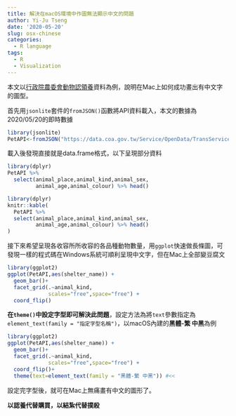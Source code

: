 ```yaml
---
title: 解決在macOS環境中作圖無法顯示中文的問題
author: Yi-Ju Tseng
date: '2020-05-20'
slug: osx-chinese
categories:
  - R language
tags:
  - R
  - Visualization
---
```


本文以[行政院農委會動物認領養](https://data.coa.gov.tw/Query/ServiceTransDetail.aspx?id=QcbUEzN6E6DL)資料為例，說明在Mac上如何成功畫出有中文字的圖型。

首先用`jsonlite`套件的`fromJSON()`函數將API資料載入，本文的數據為2020/05/20的即時數據
```r
library(jsonlite)
PetAPI<-fromJSON("https://data.coa.gov.tw/Service/OpenData/TransService.aspx?UnitId=QcbUEzN6E6DL")
```

載入後發現直接就是data.frame格式，以下呈現部分資料
```r
library(dplyr)
PetAPI %>% 
  select(animal_place,animal_kind,animal_sex,
         animal_age,animal_colour) %>% head()
```

```r
library(dplyr)
knitr::kable(
  PetAPI %>% 
  select(animal_place,animal_kind,animal_sex,
         animal_age,animal_colour) %>% head()
) 
```

接下來希望呈現各收容所所收容的各品種動物數量，用`ggplot`快速做長條圖，可發現一樣的程式碼在Windows系統可順利呈現中文字，但在Mac上全部變豆腐文

```r
library(ggplot2)
ggplot(PetAPI,aes(shelter_name)) +
  geom_bar()+
  facet_grid(.~animal_kind,
             scales="free",space="free") +
  coord_flip()
```

**在`theme()`中設定字型即可解決此問題**，設定方法為將`text`參數指定為`element_text(family = "指定字型名稱")`，以macOS內建的**黑體-繁 中黑**為例

```r
library(ggplot2)
ggplot(PetAPI,aes(shelter_name)) +
  geom_bar()+
  facet_grid(.~animal_kind,
             scales="free",space="free") +
  coord_flip()+
  theme(text=element_text(family = "黑體-繁 中黑")) #<<
```

設定完字型後，就可在Mac上無痛畫有中文的圖形了。

**以認養代替購買，以結紮代替撲殺**